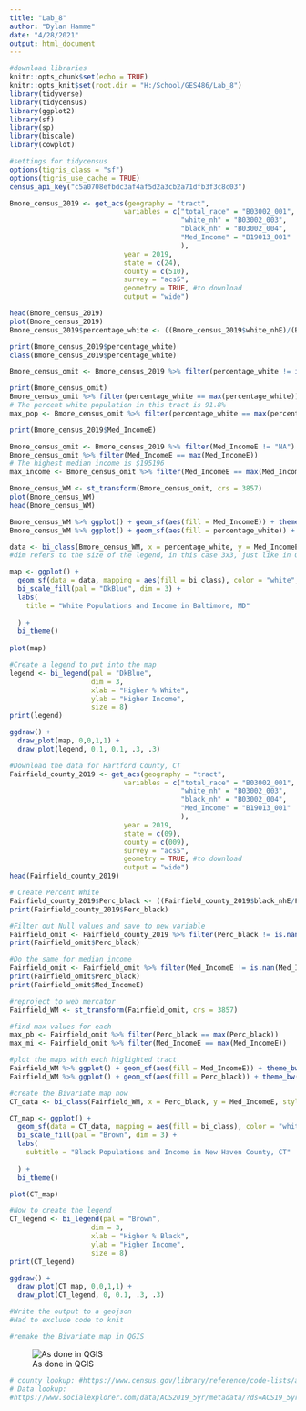 ---
title: "Lab_8"
author: "Dylan Hamme"
date: "4/28/2021"
output: html_document
---

```{r setup}
#download libraries
knitr::opts_chunk$set(echo = TRUE)
knitr::opts_knit$set(root.dir = "H:/School/GES486/Lab_8")
library(tidyverse)
library(tidycensus)
library(ggplot2)
library(sf)
library(sp)
library(biscale)
library(cowplot)
```

```{r}
#settings for tidycensus
options(tigris_class = "sf")
options(tigris_use_cache = TRUE)
census_api_key("c5a0708efbdc3af4af5d2a3cb2a71dfb3f3c8c03")
```

```{r Question 1}

Bmore_census_2019 <- get_acs(geography = "tract",
                            variables = c("total_race" = "B03002_001",
                                          "white_nh" = "B03002_003",
                                          "black_nh" = "B03002_004",
                                          "Med_Income" = "B19013_001" 
                                          ),
                            year = 2019,
                            state = c(24),
                            county = c(510),
                            survey = "acs5",
                            geometry = TRUE, #to download
                            output = "wide")

head(Bmore_census_2019)
plot(Bmore_census_2019)
Bmore_census_2019$percentage_white <- ((Bmore_census_2019$white_nhE)/(Bmore_census_2019$total_raceE)*100)

print(Bmore_census_2019$percentage_white)
class(Bmore_census_2019$percentage_white)

Bmore_census_omit <- Bmore_census_2019 %>% filter(percentage_white != is.nan(percentage_white))

print(Bmore_census_omit)
Bmore_census_omit %>% filter(percentage_white == max(percentage_white))
# The percent white population in this tract is 91.8%
max_pop <- Bmore_census_omit %>% filter(percentage_white == max(percentage_white))

print(Bmore_census_2019$Med_IncomeE)

Bmore_census_omit <- Bmore_census_2019 %>% filter(Med_IncomeE != "NA")
Bmore_census_omit %>% filter(Med_IncomeE == max(Med_IncomeE))
# The highest median income is $195196
max_income <- Bmore_census_omit %>% filter(Med_IncomeE == max(Med_IncomeE))
```

```{r QUestion 2}
Bmore_census_WM <- st_transform(Bmore_census_omit, crs = 3857)
plot(Bmore_census_WM)
head(Bmore_census_WM)
```

```{r Question 3}
Bmore_census_WM %>% ggplot() + geom_sf(aes(fill = Med_IncomeE)) + theme_bw() + geom_sf(data = max_income, fill = "Red")
Bmore_census_WM %>% ggplot() + geom_sf(aes(fill = percentage_white)) + theme_bw() + geom_sf(data = max_pop, fill = "Red")
```

```{r Question 4}
data <- bi_class(Bmore_census_WM, x = percentage_white, y = Med_IncomeE, style = "quantile", dim = 3)
#dim refers to the size of the legend, in this case 3x3, just like in Q, style can be quantile, equal, fisher, or jenks.

```

```{r Question 5}
map <- ggplot() +
  geom_sf(data = data, mapping = aes(fill = bi_class), color = "white", size = 0.1, show.legend = FALSE) +
  bi_scale_fill(pal = "DkBlue", dim = 3) +
  labs(
    title = "White Populations and Income in Baltimore, MD"
    
  ) +
  bi_theme()
  
plot(map)
```

```{r Question 6}
#Create a legend to put into the map
legend <- bi_legend(pal = "DkBlue",
                    dim = 3,
                    xlab = "Higher % White",
                    ylab = "Higher Income",
                    size = 8)
print(legend)

ggdraw() + 
  draw_plot(map, 0,0,1,1) +
  draw_plot(legend, 0.1, 0.1, .3, .3)
```

```{r Question 7}
#Download the data for Hartford County, CT
Fairfield_county_2019 <- get_acs(geography = "tract",
                            variables = c("total_race" = "B03002_001",
                                          "white_nh" = "B03002_003",
                                          "black_nh" = "B03002_004",
                                          "Med_Income" = "B19013_001"
                                          ),
                            year = 2019,
                            state = c(09),
                            county = c(009),
                            survey = "acs5",
                            geometry = TRUE, #to download
                            output = "wide")
head(Fairfield_county_2019)
```

```{r}
# Create Percent White
Fairfield_county_2019$Perc_black <- ((Fairfield_county_2019$black_nhE/Fairfield_county_2019$total_raceE)*100)
print(Fairfield_county_2019$Perc_black)

#Filter out Null values and save to new variable
Fairfield_omit <- Fairfield_county_2019 %>% filter(Perc_black != is.nan(Perc_black))
print(Fairfield_omit$Perc_black)

#Do the same for median income
Fairfield_omit <- Fairfield_omit %>% filter(Med_IncomeE != is.nan(Med_IncomeE))
print(Fairfield_omit$Perc_black)
print(Fairfield_omit$Med_IncomeE)

#reproject to web mercator
Fairfield_WM <- st_transform(Fairfield_omit, crs = 3857)

#find max values for each
max_pb <- Fairfield_omit %>% filter(Perc_black == max(Perc_black))
max_mi <- Fairfield_omit %>% filter(Med_IncomeE == max(Med_IncomeE))

#plot the maps with each higlighted tract
Fairfield_WM %>% ggplot() + geom_sf(aes(fill = Med_IncomeE)) + theme_bw() + geom_sf(data = max_mi, fill = "Red")
Fairfield_WM %>% ggplot() + geom_sf(aes(fill = Perc_black)) + theme_bw() + geom_sf(data = max_pb, fill = "Red")
```
```{r}
#create the Bivariate map now
CT_data <- bi_class(Fairfield_WM, x = Perc_black, y = Med_IncomeE, style = "quantile", dim = 3)

CT_map <- ggplot() +
  geom_sf(data = CT_data, mapping = aes(fill = bi_class), color = "white", size = 0.1, show.legend = FALSE) +
  bi_scale_fill(pal = "Brown", dim = 3) +
  labs(
    subtitle = "Black Populations and Income in New Haven County, CT"
    
  ) +
  bi_theme()

plot(CT_map)
```
```{r}
#Now to create the legend
CT_legend <- bi_legend(pal = "Brown",
                    dim = 3,
                    xlab = "Higher % Black",
                    ylab = "Higher Income",
                    size = 8)
print(CT_legend)

ggdraw() + 
  draw_plot(CT_map, 0,0,1,1) +
  draw_plot(CT_legend, 0, 0.1, .3, .3)
```

```{r Question 8}
#Write the output to a geojson
#Had to exclude code to knit
```
```{r}
#remake the Bivariate map in QGIS
```

![As done in QGIS](H:/School/GES486/Lab_8/Screenshot_bivariate_8.png)


```{r Reflection}
# county lookup: #https://www.census.gov/library/reference/code-lists/ansi.html#par_statelist
# Data lookup: 
#https://www.socialexplorer.com/data/ACS2019_5yr/metadata/?ds=ACS19_5yr
```

